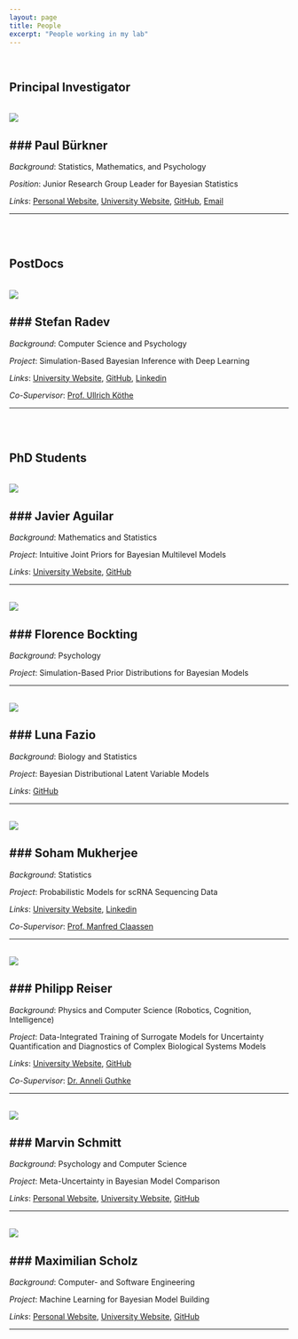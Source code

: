 ```yaml
---
layout: page
title: People
excerpt: "People working in my lab"
---
```


<br /> 

## Principal Investigator

<!-- Paul Bürkner -->

::: {.grid}
::: {.g-col-12 .g-col-md-3}
<br /> 
![](../images/paul-buerkner-round.png){fig-alt="A portrait of Paul Bürkner."}
:::
::: {.g-col-12 .g-col-md-9}
### Paul Bürkner
---

*Background*: Statistics, Mathematics, and Psychology

*Position*: Junior Research Group Leader for Bayesian Statistics

*Links*:
[Personal Website](https://paul-buerkner.github.io/),
[University Website](https://www.simtech.uni-stuttgart.de/exc/people/Buerkner/), 
[GitHub](https://github.com/paul-buerkner),
[Email](mailto:paul.buerkner@gmail.com)
:::
:::

---

<br /> 
<br /> 

## PostDocs

<!-- Stefan Radev -->

::: {.grid}
::: {.g-col-12 .g-col-md-3}
<br /> 
![](../images/stefan-radev-round.png){fig-alt="A portrait of Stefan Radev."}
:::
::: {.g-col-12 .g-col-md-9}
### Stefan Radev
---

*Background*: Computer Science and Psychology

*Project*: Simulation-Based Bayesian Inference with Deep Learning

*Links*: 
[University Website](https://www.uni-mannheim.de/smip/team/phd-candidates/cohort-2018/dr-stefan-radev/), 
[GitHub](https://github.com/stefanradev93),
[Linkedin](https://de.linkedin.com/in/stefan-radev-21b713187)

*Co-Supervisor*: [Prof. Ullrich Köthe](https://hci.iwr.uni-heidelberg.de/vislearn/people/ullrich-koethe/)
:::
:::

---

<br /> 
<br /> 

## PhD Students

<!-- Javier Aguilar -->

::: {.grid}
::: {.g-col-12 .g-col-md-3}
<br /> 
![](../images/missing-profile-picture-round.png){fig-alt="A portrait of Javier Aguilar."}
:::
::: {.g-col-12 .g-col-md-9}
### Javier Aguilar
---

*Background*: Mathematics and Statistics

*Project*: Intuitive Joint Priors for Bayesian Multilevel Models

*Links*: 
[University Website](https://www.simtech.uni-stuttgart.de/exc/people/Aguilar/), 
[GitHub](https://github.com/jear2412)
:::
:::

---

<!-- Florence Bockting -->

::: {.grid}
::: {.g-col-12 .g-col-md-3}
<br /> 
![](../images/missing-profile-picture-round.png){fig-alt="A portrait of Florence Bockting."}
:::
::: {.g-col-12 .g-col-md-9}
### Florence Bockting
---

*Background*: Psychology

*Project*: Simulation-Based Prior Distributions for Bayesian Models
:::
:::

---

<!-- Luna Fazio -->

::: {.grid}
::: {.g-col-12 .g-col-md-3}
<br /> 
![](../images/missing-profile-picture-round.png){fig-alt="A portrait of Luna Fazio."}
:::
::: {.g-col-12 .g-col-md-9}
### Luna Fazio
---

*Background*: Biology and Statistics

*Project*: Bayesian Distributional Latent Variable Models

*Links*: [GitHub](https://github.com/bmfazio)
:::
:::

---

<!-- Soham Mukherjee -->

::: {.grid}
::: {.g-col-12 .g-col-md-3}
<br /> 
![](../images/soham-mukherjee-round.png){fig-alt="A portrait of Soham Mukherjee."}
:::
::: {.g-col-12 .g-col-md-9}
### Soham Mukherjee
---

*Background*: Statistics

*Project*: Probabilistic Models for scRNA Sequencing Data

*Links*: 
[University Website](https://claassenlab.github.io/people/soham-mukherjee/),
[Linkedin](https://www.linkedin.com/in/soham-mukherjee-33a397146)

*Co-Supervisor*: [Prof. Manfred Claassen](https://claassenlab.github.io/people/manfred-claassen/)
:::
:::

---

<!-- Philipp Reiser -->

::: {.grid}
::: {.g-col-12 .g-col-md-3}
<br /> 
![](../images/philipp-reiser-round.png){fig-alt="A portrait of Philipp Reiser."}
:::
::: {.g-col-12 .g-col-md-9}
### Philipp Reiser
---

*Background*: Physics and Computer Science (Robotics, Cognition, Intelligence)

*Project*: Data-Integrated Training of Surrogate Models for Uncertainty Quantification and Diagnostics of Complex Biological Systems Models

*Links*: 
[University Website](https://www.simtech.uni-stuttgart.de/exc/people/Reiser-00005/),
[GitHub](https://github.com/philippreiser)

*Co-Supervisor*: [Dr. Anneli Guthke](https://www.simtech.uni-stuttgart.de/exc/people/Guthke/)
:::
:::

---


<!-- Marvin Schmitt -->

::: {.grid}
::: {.g-col-12 .g-col-md-3}
<br /> 
![](../images/marvin-schmitt-round.png){fig-alt="A portrait of Marvin Schmitt."}
:::
::: {.g-col-12 .g-col-md-9}
### Marvin Schmitt
---

*Background*: Psychology and Computer Science

*Project*: Meta-Uncertainty in Bayesian Model Comparison

*Links*: 
[Personal Website](https://www.marvinschmitt.com/), 
[University Website](https://www.simtech.uni-stuttgart.de/exc/people/Schmitt-00009/), 
[GitHub](https://github.com/marvinschmitt)
:::
:::

---

<!-- Maximilian Scholz -->

::: {.grid}
::: {.g-col-12 .g-col-md-3}
<br /> 
![](../images/maximilian-scholz-round.png){fig-alt="A portrait of Maximilian Scholz."}
:::
::: {.g-col-12 .g-col-md-9}
### Maximilian Scholz
---

*Background*: Computer- and Software Engineering

*Project*: Machine Learning for Bayesian Model Building

*Links*: 
[Personal Website](https://www.scholzmx.com/), 
[University Website](https://www.simtech.uni-stuttgart.de/exc/people/Scholz-00007/), 
[GitHub](https://github.com/sims1253)
:::
:::

---

